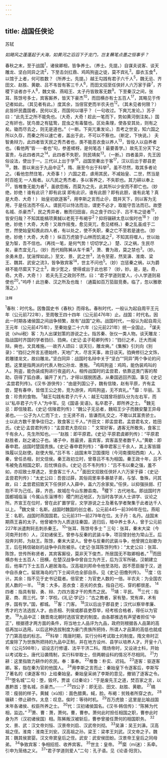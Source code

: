 ```yaml
---
---
---
```

title: 战国任侠论
---



苏轼

*如飓风之蓬蓬起于大海，如黄河之滔滔下于龙门，岂复蘸笔点墨之恒事乎？*

春秋之末，至于战国<sup>1</sup>，诸侯卿相，皆争养士。（养士。先提。）自谋夫说客、谈天雕龙、坚白同异之流<sup>2</sup>，下至击剑扛鼎、鸡鸣狗盗之徒，莫不宾礼<sup>3</sup>。靡衣玉食<sup>4</sup>，以馆于上者，何可胜数？（所养士。先提。）越王勾践有君子六千人<sup>5</sup>，魏无忌、齐田文、赵胜、黄歇、吕不韦皆有客三千人<sup>6</sup>，而田文招至任侠奸人六万家于薛<sup>7</sup>，齐稷下谈者亦千人<sup>8</sup>，魏文侯、燕昭王、太子丹皆致客无数<sup>9</sup>。下至秦汉之间，张耳、陈馀号多士，宾客厮养，皆天下豪杰<sup>10</sup>，而田横亦有士五百人<sup>17</sup>，其略见于传记者如此。（其见者有此。）度其余，当倍官吏而半农夫也<sup>12</sup>。（其未见者何限？）此皆奸民蠹国者，民何以支，而国何以堪乎？（一句收过。下爽兀发论。）苏子曰：“此先王之所不能免也。（大奇，大奇！趁此一笔而下，势如黄河倒注矣。）国之有奸也，犹鸟兽之有猛鸷，昆虫之有毒螫也。区处条理，使各安其处，则有之矣。锄而尽去之，则无是道也。”（一断。下突兀重发论。）吾考之世变，知六国之所以久存，而秦之所以速亡者，盖出于此，不可以不察也。（断定，下快说。）
夫智勇辩力，此四者皆天民之秀杰者也，类不能恶衣食以养人<sup>13</sup>，皆役人以自养者也。（看他两“皆······者也”句，参差槎枒，是何笔态！最要善学。）故先王分天下之富贵，与此四者共之<sup>14</sup>。此四者不失职，则民靖矣<sup>13</sup>。（一断。）四者虽异，先王因俗设法，使出于一。三代以上出于学<sup>16</sup>，战国至秦出于客<sup>17</sup>，汉以后出于郡县吏<sup>18</sup>，魏、晋以来出于九品中正<sup>4</sup>，隋、唐至今出于科举<sup>2</sup>。虽不尽然，取其多者论之。（看他忽然住笔，大奇事！）六国之君，虐用其民，不减始皇、二世，然当是时百姓无
一人叛者。以凡民之秀杰者，多以客养之，不失职也。其力耕以奉上<sup>20</sup>，皆椎鲁无能为者<sup>2</sup>，虽欲怨叛，而莫为之先，此其所以少安而不即亡也。（妙绝，妙绝！谁有此识？即有此误
即有此识，谁有此胆？即有此胆，谁有此笔？真是大奇、大奇！）
始皇初欲逐客<sup>2</sup>，用李斯之言而止＠，既并天下，则以客为无用，于是任法而不任人。谓民可以恃法而治，谓吏不必才，取能守吾法而已。故堕名城、杀豪杰<sup>2</sup>，民之秀异者，散而归田亩，向之食于四公子、吕不韦之徒者<sup>15</sup>，皆安归哉？不知其能槁项黄馘以老死于布褐乎<sup>2</sup>？抑将辍耕太息以俟时也<sup>18</sup>？（妙绝，妙绝！大奇，大奇！又故作摇曳，愈见突兀，愈见槎枒。）秦之乱虽成于二世，然使始皇知畏此四人者，有以处之，使不失职，秦之亡不至若是速也。（妙绝，妙绝！大奇，大奇！）纵百万虎狼于山林而饥渴之<sup>2</sup>，不知其将噬人，世以始皇为智，吾不信也。（再找一笔，是何气势！切切学之。）
楚、汉之祸，生民尽矣，豪杰宜无几，（妙）而代相陈豨从车千乘<sup>3</sup>，萧、曹为政，莫之禁也<sup>3</sup>。（妙。余勇未息，犹湍悍如此。）至文、景、武之世<sup>3</sup>，法令至密，然吴濞、淮南、梁王、魏其、武安之流3，皆争致宾客<sup>14</sup>，世主不问也<sup>5</sup>。（妙）岂惩秦之祸，以为爵禄不能尽縻天下之士<sup>3</sup>，故少宽之，使得或出于此也邪？（妙，妙。是，是。奇，奇。大奇，大奇！）
若夫先王之政则不然，曰：“君子学道则爱人，小人学道则易使也<sup>20</sup>。”呜呼！此岂秦、汉之所及也哉！（通篇如百万笳鼓竞奏。临了，忽以雅歌落之。）

<sup>注释</sup>

<sup>1</sup>春秋：时代名。因鲁国史书《春秋》而得名。春秋时代，一般认为起自周平王元年（公元前722年），至周敬王四十四年（公元前476年）止。战国：时代名。因此一时期各诸侯国之间战争频繁，故有“战国”之称。战国时代，一般认为起自周元王元年（公元前475年），至秦始皇二十六年（公元前221年）统一全国止。
<sup>2</sup>谋夫说（shuì税）客：为人出谋划策的游说之士。指苏秦、张仪一类人物。谈天雕龙：指战国时齐国的学者驺衍、驺奭。《史记·孟子荀卿列传》：“驺衍之术，迁大而闽辩。奭也，文具难施。·····故齐人颂曰：谈天衍，雕龙奭。”《集解》引刘向《别录》：“驺衍之所言五德始终，天地广大，尽言天事，故日谈天。驺奭修衍之文饰，若雕镂龙文，故曰雕龙。”坚白同异：战国时名辩中关于“坚白”“同异”两个争论的问题。这里是指两派的代表人物公孙龙、惠施。
<sup>3</sup>鸡鸣狗盗：鸡鸣，能伪装鸡叫的人。狗盗，能伪装成狗进行夜盗的人。相传战国时的孟尝君，依靠这类门客的帮助，窃得了狐白袭，骗开了关门，才得以摆脱困遇，从秦国逃回齐国。事见《史记·孟尝君列传》。《汉书·游侠传》：“由是列国公子，魏有信陵，赵有平原，齐有孟尝，楚有春申，皆借王公之势，竞为游侠，鸡鸣狗盗，无不宾礼。”
<sup>4</sup>靡：华丽。玉食：珍贵的食物。
<sup>5</sup>越王勾践有君子六千人：越王勾践曾将部队分为左右军，而以“私卒君子六千人”为中军。见《国语·吴语》。私卒君子，即所养之士。
<sup>6</sup>魏无忌：即信陵君。《史记·信陵君列传》：“魏公子无忌者，魏昭王少子而魏安釐王异母弟也。······公子为人仁而下士，士无贤不肖，皆谦而礼交之，不敢以其富贵骄士。士以此方数千里争往归之，致食客三千人。”齐田文：即孟尝君。孟尝君名文，姓田氏。《史记·孟尝君列传》：“孟尝君大息叹曰：＂文常好客，遇客无所敢失，食客三千有余人，先生所知也。······”赵胜：即平原君。《史记·平原君虞卿列传》：“平原君赵胜者，赵之诸公子也。诸子中，胜最贤，喜宾客，宾客盖至者数千人。”黄歇：即春申君。战国时楚国贵族。《史记·春申君列传》：“春申君客三千余人，其上客皆蹑珠履以见赵使。赵使大惭。”吕不韦：战国末年卫国濮阳（今河南濮阳西南）人，入秦，曾任丞相，封文信侯。秦王政初立时，曾尊吕不韦为相国。秦王政十年，吕不韦被免去相国之职，后忧惧自杀。《史记·吕不韦列传》：“吕不韦以秦之强，羞不如，亦招致士厚遇之，至食客三千人。”
<sup>7</sup>面田文招致任侠奸人六万家于薛：《史记·孟尝君列传》：“太史公曰：吾尝过薛，其俗闾里率多暴桀子弟，与邹、鲁殊，问其故，曰：孟尝君招致天下任侠奸人入薛中，盖六万余家矣。”任侠，以抑强扶弱、打抱不平为己任。薛，齐邑，故城在今山东滕县南。
<sup>8</sup>稷下：古代地名。即战国时齐国都城临淄（今属山东淄博市）稷门附近地区，为当时各学派人士讲学、议论之所。齐宣王在位时，曾在此扩置学官，文学游说之士及著名学者聚集于此者达千人以上。
<sup>9</sup>魏文侯：名斯。战国时魏国的创立者。公元前445一前396年在位。燕昭王：名职。战国时燕国国君。公元前311—前279年在位。太子丹：名丹。战国末期燕王喜的太子。他曾被作为人质送往秦国，逃归后，暗中养士多人，曾于公元前227年派遣荆轲去刺杀秦王。
<sup>10</sup>“张耳、陈馀号多士＂三句：张耳，秦末大梁（今河南开封市）人，汉初诸侯王。曾参与反秦的武装斗争，项羽曾封他为常山王。后投奔刘邦，为赵王。陈馀，秦末大梁人。曾参与反秦的武装斗争，他曾拥立赵歇为王，后在韩信破赵的战争中兵败被杀。《史记·张耳陈馀列传》：“太史公曰：张耳、陈馀，世传所称贤者，其宾客厮役，莫非天下俊杰，所居国无不取卿相者。”
<sup>11</sup>而田横亦有士五百人：田横，在楚汉战争中曾自立为齐王，后为汉军所破。汉朝建立后，他率门下士五百人避居海岛。汉高祖刘邦命令他至洛阳，因不愿臣服于汉，途中自杀身亡。留居海岛的门下士闻讯也全部自杀。见《史记·田儋列传》。
<sup>12</sup>度：估计。其余：指不见于史书记载者。倍官吏：为官吏人数的一倍。半农夫：为全国农民人数的一半。
<sup>13</sup>类：大多。恶衣食：恶劣的衣食。指自己吃、穿的都很差。
<sup>14</sup>四者：指具有智、勇、辩、力四方面才干的秀杰之民。
<sup>15</sup>靖：平民。
<sup>16</sup>三代：指夏、商、周三代。学：学校。《礼记·学记》：“古之教者，家有塾，党有痒，术有序，国有学。”国，都城。
<sup>17</sup>客：门客。
<sup>18</sup>汉以后出于郡县吏；汉代以察举孝廉、秀才的方法选拔人才。由丞相、列侯或郡县吏荐举，经考核合格者，得任以为官吏。
<sup>19</sup>九品中正：魏晋南北朝时选拔官吏的制度。由各郡推选有声望者担任“中正”，根据德才两方面的条件，将当地士人品评为九品，政府则根据各人品第的高低再加以选用。以后这种选拔制度为豪门贵族所把持，所谓人才品第的高低也就成了门第高低的标志。
<sup>20</sup>科举：隋唐时期，实行分科考试取士的制度。隋文帝时正式废除了为世族所把持的九品中正制，并在地方设州、县学以培养人才。开皇十八年（公元598年），诏设志行修谨、法平干济二科。隋炀帝时，又设进士科，开始以考试取士。唐代沿袭隋制，实行科举取士，但两朝设科的情况不尽相同。
<sup>21</sup>力耕：这里指致力耕作的农民。奉：事奉。
<sup>22</sup>椎鲁：朴实、迟钝。
<sup>23</sup>逐客：驱逐客卿。客，指在秦为官的他国人。
<sup>24</sup>用李斯之言而止：秦始皇下令逐客后，李斯写
了著名的《谏逐客书》上给秦始皇。秦始皇采纳了李斯的意见，撤销了逐客之令。
<sup>25</sup>“堕名城”二句：堕，毁坏。贾谊《过秦论》：“于是废先王之道，焚百家之言，以愚黔首；堕名城，杀豪杰。·······”
<sup>26</sup>四公子：即无忌、田文、赵胜、黄歇。
<sup>27</sup>槁项：瘦弱的样子。黄馘（xù旭）：面色腊黄。蜮，脸。布褐：贫贱者所穿之衣。
<sup>28</sup>辍耕：停止耕作。太息：叹息。俟时：等待时机。
<sup>29</sup>百万虎狼：这里是比喻战国末年各诸侯、权臣所养之士。
<sup>30</sup>代：汉初诸侯国名。《汉书·韩信传》：“陈豨为代相，监边。”
<sup>31</sup>萧、曹：萧，萧何。曹，曹参。萧何此时担任相国之职，曹参此时身为齐（汉初诸侯国）相。陈豨叛汉被斩后，曹参曾接任萧何的相国职务。
<sup>32</sup>文、景、武：汉文帝刘恒、汉景帝刘启、汉武帝刘彻。
<sup>33</sup>吴濞：吴王刘濞。汉高祖之侄。淮南：淮南王刘安。汉高祖之孙。梁王：梁孝王刘武。汉文帝之子。魏其：魏其侯窦婴。汉文帝窦皇后之侄。武安：武安侯田蚡。汉景帝王皇后之同母弟。
<sup>34</sup>争致宾客：争相招揽、收养宾客。
<sup>35</sup>世主：皇帝。
<sup>36</sup>縻（mí迷）：系牵。引申为笼络之义。
<sup>37</sup>“君子学道则爱人”二句：孔子语。见《论语·阳货》。